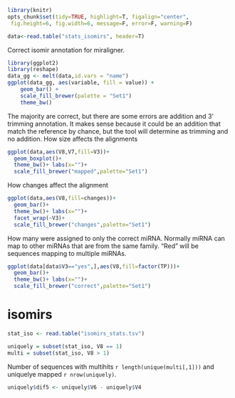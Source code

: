 ```r
library(knitr)
opts_chunk$set(tidy=TRUE, highlight=T, figalign="center",
 fig.height=6, fig.width=6, message=F, error=F, warning=F)
```


```r
data<-read.table("stats_isomirs", header=T)
```


Correct isomir annotation for miraligner.

```r
library(ggplot2)
library(reshape)
data_gg <- melt(data,id.vars = "name")
ggplot(data_gg, aes(variable, fill = value)) +
    geom_bar() +
    scale_fill_brewer(palette = "Set1")
    theme_bw()
```

The majority are correct, but there are some errors are addition and 3' trimming 
annotation. It makes sense because it could be an addition that match the 
reference by chance, but the tool will determine as trimming and no addition.
How size affects the alignments
```r
ggplot(data,aes(V8,V7,fill=V3))+
  geom_boxplot()+
  theme_bw()+ labs(x="")+
  scale_fill_brewer("mapped",palette="Set1")
```

How changes affect the alignment
```r
ggplot(data,aes(V8,fill=changes))+
  geom_bar()+
  theme_bw()+ labs(x="")+
  facet_wrap(~V3)+
  scale_fill_brewer("changes",palette="Set1")
```


How many were assigned to only the correct miRNA. Normally miRNA can map to other miRNAs that are from the same family. "Red" will be sequences mapping to multiple miRNAs.
```r
ggplot(data[data$V3=="yes",],aes(V8,fill=factor(TP)))+
  geom_bar()+
  theme_bw()+ labs(x="")+
  scale_fill_brewer("correct",palette="Set1")
```


# isomirs

```r
stat_iso <- read.table("isomirs_stats.tsv")
```

```r
uniquely = subset(stat_iso, V8 == 1)
multi = subset(stat_iso, V8 > 1)
```

Number of sequences with multihits `r length(unique(multi[,1]))` and 
uniquelye mapped `r nrow(uniquely)`.

```r
uniquely$dif5 <- uniquely$V6 - uniquely$V4
```
